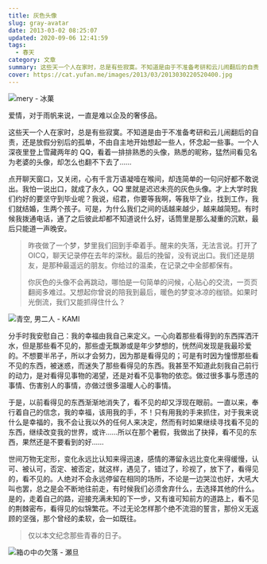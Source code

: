 ```yaml
---
title: 灰色头像
slug: gray-avatar
date: 2013-03-02 08:25:07
updated: 2020-09-06 12:41:59
tags:
  - 春天
category: 文章
summary: 这些天一个人在家时，总是有些寂寞。不知道是由于不准备考研和云儿闹翻后的自责，还是放假分别后的孤单，不由自主地开始想起一些人，怀念起一些事。
cover: https://cat.yufan.me/images/2013/03/2013030220520400.jpg
---
```


![mery - 冰菓](https://cat.yufan.me/images/2013/03/2013030220535900.jpg)

<MusicPlayer netease={2022348787} />

爱情，对于雨帆来说，一直是难以企及的奢侈品。

这些天一个人在家时，总是有些寂寞。不知道是由于不准备考研和云儿闹翻后的自责，还是放假分别后的孤单，不由自主地开始想起一些人，怀念起一些事。一个人深夜里登上雪藏两年的 QQ，看着一排排熟悉的头像，熟悉的昵称，猛然间看见名为老婆的头像，却怎么也翻不下去了……

点开聊天窗口，又关闭，心有千言万语凝噎在喉间，却连简单的一句问好都不敢说出。我怕一说出口，就成了永久，QQ 里就是迟迟未亮的灰色头像。才上大学时我们约好的要坚守到毕业呢？我说，绍君，你要等我啊，等我毕了业，找到工作，我们就结婚，生两个孩子。可是，为什么我们之间的话越来越少，越来越简短。有时候我拨通电话，通了之后彼此却都不知道说什么好，话筒里是那么凝重的沉默，最后只能道一声晚安。

> 昨夜做了一个梦，梦里我们回到手牵着手。醒来的失落，无法言说。打开了 OICQ，聊天记录停在去年的深秋。最后的挽留，没有说出口。我们还是朋友，是那种最遥远的朋友。你给过的温柔，在记录之中全部都保有。
>
> 你灰色的头像不会再跳动，哪怕是一句简单的问候，心贴心的交流，一页页翻阅多难过。又想起你曾说的陪我到最后，暖色的梦变冰凉的枷锁。如果时光倒流，我们又能抓得住什么？

![青空, 男二人 - KAMI](https://cat.yufan.me/images/2013/03/2013030220565000.jpg)

分手时我安慰自己：我的幸福由我自己来定义。一心向着那些看得到的东西挥洒汗水，但是那些看不见的，那些虚无飘渺或是年少梦想的，恍然间发现是我最珍爱的。不想要半吊子，所以才会努力，因为那是看得见的；可是有时因为憧憬那些看不见的东西，被迷惑，而迷失了那些看得见的东西。我甚至不知道此刻我自己前行的动力，是对看得见事物的渴望，还是对看不见事物的依恋。做过很多事与愿违的事情、伤害别人的事情，亦做过很多温暖人心的事情。

于是，以前看得见的东西渐渐地消失了，看不见的却又浮现在眼前。一直以来，奉行着自己的信念，我的幸福，该用我的手，不！只有用我的手来抓住，对于我来说什么是幸福的，我不会让我以外的任何人来决定，然而有时如果继续寻找看不见的东西，继续改变我的世界，或许……所以在那个暑假，我做出了抉择，看不见的东西，果然还是不要看到的好……

世间万物无定形，变化永远比认知来得迅速，感情的滞留永远比变化来得缓慢，认可、被认可，否定、被否定，就这样，遇见了，错过了，珍视了，放下了，看得见的，看不见的。人绝对不会永远停留在相同的场所，不论是一边哭泣也好，大吼大叫也罢，总之是会不断地往前走，有时候我们必须舍弃什么，去选择其他的什么。是的，走着自己的路，迎接充满未知的下一步，又有谁可知前方的道路上，看不见的荆棘密布，看得见的似锦繁花。不过无论怎样那个绝不流泪的誓言，那份义无返顾的坚强，那个曾经的柔软，会一如既往。

> 仅以本文纪念那些青春的日子。

![箱の中の欠落 - 瀬旦](https://cat.yufan.me/images/2013/03/2013030220581600.jpg)
